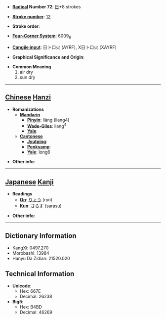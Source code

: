 * '''[[Wiktionary:Chinese radical index| Radical]] Number 72''': [[Wiktionary:Chinese radical index 日|日]]+8 strokes

* '''[[Wiktionary:Chinese total strokes index|Stroke number]]''': [[Wiktionary:Chinese total strokes index 12|12]]

* '''Stroke order''': 

* '''[[Wiktionary:Chinese four corner index|Four-Corner System]]''': 6009<sub>6</sub>

* '''[[Wiktionary:Chinese Cangjie index|Cangjie input]]''': 日卜口火 (AYRF), X日卜口火 (XAYRF)

* '''Graphical Significance and Origin''': 

* '''Common Meaning'''
*#air dry
*# sun dry


----

== [[Chinese]] [[Hanzi]] ==

* '''Romanizations'''
** '''[[Mandarin]]'''
*** '''[[Pinyin]]''': liàng (liang4)
*** '''[[Wade-Giles]]''': liang<sup>4</sup>
*** '''[[Yale]]''': 
** '''[[Cantonese]]'''
*** '''[[Jyutping]]''':
*** '''[[Penkyamp]]''': 
*** '''[[Yale]]''': long6

* '''Other info''': 

----

== [[Japanese]] [[Kanji]] ==

* '''Readings'''
** '''[[On]]''': [[りょう]] (ryō)
** '''[[Kun]]''': [[さらす]] (sarasu)

* '''Other info''':  

----

== Dictionary Information ==

* KangXi: 0497.270
* Morobashi: 13984
* Hanyu Da Zidian: 21520.020

== Technical Information ==

* '''Unicode''':
** Hex: 667E
** Decimal: 26238
* '''Big5''':
** Hex: B4BD
** Decimal: 46269